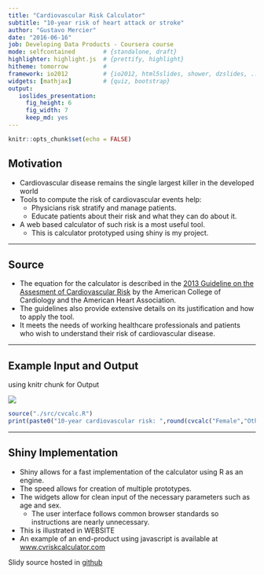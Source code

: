 ```yaml
---
title: "Cardiovascular Risk Calculator"
subtitle: "10-year risk of heart attack or stroke"
author: "Gustavo Mercier"
date: "2016-06-16"
job: Developing Data Products - Coursera course
mode: selfcontained        # {standalone, draft}
highlighter: highlight.js  # {prettify, highlight}
hitheme: tomorrow          #
framework: io2012          # {io2012, html5slides, shower, dzslides, ...}
widgets: [mathjax]         # {quiz, bootstrap}
output:
   ioslides_presentation:
     fig_height: 6
     fig_width: 7
     keep_md: yes
---
```


```r
knitr::opts_chunk$set(echo = FALSE)
```

## Motivation

* Cardiovascular disease remains the single largest killer in the developed world
* Tools to compute the risk of cardiovascular events help:
    + Physicians risk stratify and manage patients.
    + Educate patients about their risk and what they can do about it.
* A web based calculator of such risk is a most useful tool.
    + This is calculator prototyped using shiny is my project.

---

## Source

* The equation for the calculator is described in the [2013 Guideline on the Assesment of Cardiovascular Risk](http://bit.ly/1Os6cgR) by the American College of Cardiology and the American Heart Association.
* The guidelines also provide extensive details on its justification and how to apply the tool.
* It meets the needs of working healthcare professionals and patients who wish to understand their risk of cardiovascular disease.

---

## Example Input and Output
using knitr chunk for Output

![](./figures/cvcalc_screen_small.png)

```r
source("./src/cvcalc.R")
print(paste0("10-year cardiovascular risk: ",round(cvcalc("Female","Other",pack.obs(55,200,40,0,120,0,0)),1),"%"))
```

---

## Shiny Implementation

* Shiny allows for a fast implementation of the calculator using R as an engine.
* The speed allows for creation of multiple prototypes.
* The widgets allow for clean input of the necessary parameters such as age and sex.
    + The user interface follows common browser standards so instructions are nearly unnecessary.
* This is illustrated in WEBSITE
* An example of an end-product using javascript is available at [www.cvriskcalculator.com](www.cvriskcalculator.com/)

Slidy source hosted in [github](https://github.com/gamercier/cvCalculator_slides/tree/gh-pages)
